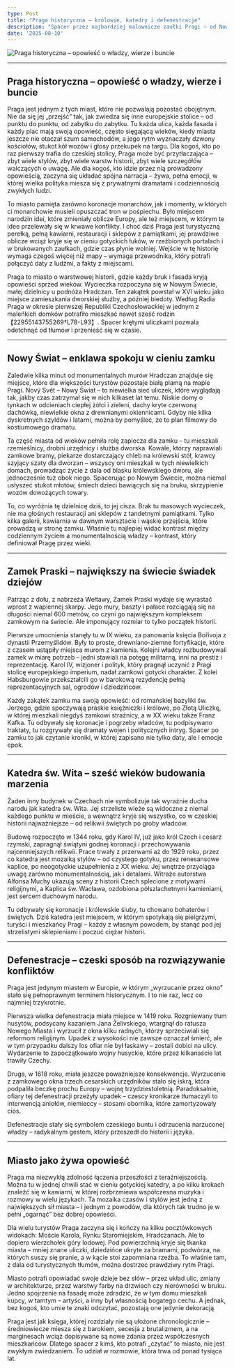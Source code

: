 ```yaml
---
type: Post
title: "Praga historyczna – królowie, katedry i defenestracje"
description: "Spacer przez najbardziej malownicze zaułki Pragi – od Nowego Świata po majestat Zamku Praskiego i dramatyczne defenestracje."
date: '2025-08-10'
---
```


![Praga historyczna – opowieść o władzy, wierze i buncie](/images/historyczna-praga.png "Image Title")

***
## Praga historyczna – opowieść o władzy, wierze i buncie
Praga jest jednym z tych miast, które nie pozwalają pozostać obojętnym. Nie da się jej „przejść” tak, jak zwiedza się inne europejskie stolice – od punktu do punktu, od zabytku do zabytku. Tu każda ulica, każda fasada i każdy plac mają swoją opowieść, często sięgającą wieków, kiedy miasta jeszcze nie otaczał szum samochodów, a jego rytm wyznaczały dzwony kościołów, stukot kół wozów i głosy przekupek na targu.
Dla kogoś, kto po raz pierwszy trafia do czeskiej stolicy, Praga może być przytłaczająca – zbyt wiele stylów, zbyt wiele warstw historii, zbyt wiele szczegółów walczących o uwagę. Ale dla kogoś, kto idzie przez nią prowadzony opowieścią, zaczyna się układać spójna narracja – żywa, pełna emocji, w której wielka polityka miesza się z prywatnymi dramatami i codziennością zwykłych ludzi.

To miasto pamięta zarówno koronacje monarchów, jak i momenty, w których ci monarchowie musieli opuszczać tron w pośpiechu. Było miejscem narodzin idei, które zmieniały oblicze Europy, ale też miejscem, w którym te idee przelewały się w krwawe konflikty. I choć dziś Praga jest turystyczną perełką, pełną kawiarni, restauracji i sklepów z pamiątkami, jej prawdziwe oblicze wciąż kryje się w cieniu gotyckich łuków, w rzeźbionych portalach i w brukowanych zaułkach, gdzie czas płynie wolniej.
Wejście w tę historię wymaga czegoś więcej niż mapy – wymaga przewodnika, który potrafi połączyć daty z ludźmi, a fakty z miejscami.

Praga to miasto o warstwowej historii, gdzie każdy bruk i fasada kryją opowieści sprzed wieków. Wycieczka rozpoczyna się w Nowym Świecie, małej dzielnicy u podnóża Hradczan. Ten zakątek powstał w XVI wieku jako miejsce zamieszkania dworskiej służby, a później biedoty. Według Radia Praga w okresie pierwszej Republiki Czechosłowackiej w jednym z maleńkich domków potrafiło mieszkać nawet sześć rodzin【22955143755269†L78-L93】. Spacer krętymi uliczkami pozwala odetchnąć od tłumów i przenieść się w czasie.
***
## Nowy Świat – enklawa spokoju w cieniu zamku
Zaledwie kilka minut od monumentalnych murów Hradczan znajduje się miejsce, które dla większości turystów pozostaje białą plamą na mapie Pragi. Nový Svět – Nowy Świat – to niewielka sieć uliczek, które wyglądają tak, jakby czas zatrzymał się w nich kilkaset lat temu. Niskie domy o tynkach w odcieniach ciepłej żółci i zieleni, dachy kryte czerwoną dachówką, niewielkie okna z drewnianymi okiennicami. Gdyby nie kilka dyskretnych szyldów i latarni, można by pomyśleć, że to plan filmowy do kostiumowego dramatu.

Ta część miasta od wieków pełniła rolę zaplecza dla zamku – tu mieszkali rzemieślnicy, drobni urzędnicy i służba dworska. Kowale, którzy naprawiali zamkowe bramy, piekarze dostarczający chleb na królewski stół, krawcy szyjący szaty dla dworzan – wszyscy oni mieszkali w tych niewielkich domach, prowadząc życie z dala od blasku królewskiego dworu, ale jednocześnie tuż obok niego.
Spacerując po Nowym Świecie, można niemal usłyszeć stukot młotów, śmiech dzieci bawiących się na bruku, skrzypienie wozów dowożących towary.

To, co wyróżnia tę dzielnicę dziś, to jej cisza. Brak tu masowych wycieczek, nie ma głośnych restauracji ani sklepów z tandetnymi pamiątkami. Tylko kilka galerii, kawiarnia w dawnym warsztacie i wąskie przejścia, które prowadzą w stronę zamku. Właśnie tu najlepiej widać kontrast między codziennym życiem a monumentalnością władzy – kontrast, który definiował Pragę przez wieki.
***
## Zamek Praski – największy na świecie świadek dziejów
Patrząc z dołu, z nabrzeża Wełtawy, Zamek Praski wydaje się wyrastać wprost z wapiennej skarpy. Jego mury, baszty i pałace rozciągają się na długości niemal 600 metrów, co czyni go największym kompleksem zamkowym na świecie. Ale imponujący rozmiar to tylko początek historii.

Pierwsze umocnienia stanęły tu w IX wieku, za panowania księcia Bořivoja z dynastii Przemyślidów. Były to proste, drewniano-ziemne fortyfikacje, które z czasem ustąpiły miejsca murom z kamienia. Kolejni władcy rozbudowywali zamek w miarę potrzeb – jedni stawiali na potęgę militarną, inni na prestiż i reprezentację. Karol IV, wizjoner i polityk, który pragnął uczynić z Pragi stolicę europejskiego imperium, nadał zamkowi gotycki charakter. Z kolei Habsburgowie przekształcili go w barokową rezydencję pełną reprezentacyjnych sal, ogrodów i dziedzińców.

Każdy zakątek zamku ma swoją opowieść: od romańskiej bazyliki św. Jerzego, gdzie spoczywają praskie księżniczki i królowe, po Złotą Uliczkę, w której mieszkali niegdyś zamkowi strażnicy, a w XX wieku także Franz Kafka. Tu odbywały się koronacje i pogrzeby władców, tu podpisywano traktaty, tu rozgrywały się dramaty wojen i politycznych intryg. Spacer po zamku to jak czytanie kroniki, w której zapisano nie tylko daty, ale i emocje epok.
***
## Katedra św. Wita – sześć wieków budowania marzenia
Żaden inny budynek w Czechach nie symbolizuje tak wyraźnie ducha narodu jak katedra św. Wita. Jej strzeliste wieże są widoczne z niemal każdego punktu w mieście, a wewnątrz kryje się wszystko, co w czeskiej historii najważniejsze – od relikwii świętych po groby władców.

Budowę rozpoczęto w 1344 roku, gdy Karol IV, już jako król Czech i cesarz rzymski, zapragnął świątyni godnej koronacji i przechowywania najcenniejszych relikwii. Prace trwały z przerwami aż do 1929 roku, przez co katedra jest mozaiką stylów – od czystego gotyku, przez renesansowe kaplice, po neogotyckie uzupełnienia z XX wieku.
Jej wnętrze przyciąga uwagę zarówno monumentalnością, jak i detalami. Witraże autorstwa Alfonsa Muchy ukazują sceny z historii Czech splecione z motywami religijnymi, a Kaplica św. Wacława, ozdobiona półszlachetnymi kamieniami, jest sercem duchowym narodu.

Tu odbywały się koronacje i królewskie śluby, tu chowano bohaterów i świętych. Dziś katedra jest miejscem, w którym spotykają się pielgrzymi, turyści i mieszkańcy Pragi – każdy z własnym powodem, by stanąć pod jej strzelistymi sklepieniami i poczuć ciężar historii.
***
## Defenestracje – czeski sposób na rozwiązywanie konfliktów
Praga jest jedynym miastem w Europie, w którym „wyrzucanie przez okno” stało się pełnoprawnym terminem historycznym. I to nie raz, lecz co najmniej trzykrotnie.

Pierwsza wielka defenestracja miała miejsce w 1419 roku. Rozgniewany tłum husytów, podsycany kazaniem Jana Želivskiego, wtargnął do ratusza Nowego Miasta i wyrzucił z okna kilku radnych, którzy sprzeciwiali się reformom religijnym. Upadek z wysokości nie zawsze oznaczał śmierć, ale w tym przypadku dalszy los ofiar nie był łaskawy – zostali dobici na ulicy. Wydarzenie to zapoczątkowało wojny husyckie, które przez kilkanaście lat trawiły Czechy.

Druga, w 1618 roku, miała jeszcze poważniejsze konsekwencje. Wyrzucenie z zamkowego okna trzech cesarskich urzędników stało się iskrą, która podpaliła beczkę prochu Europy – wojnę trzydziestoletnią. Paradoksalnie, ofiary tej defenestracji przeżyły upadek – czescy kronikarze tłumaczyli to interwencją aniołów, niemieccy – stosami obornika, które zamortyzowały cios.

Defenestracje stały się symbolem czeskiego buntu i odrzucenia narzuconej władzy – radykalnym gestem, który przeszedł do historii i języka.
***
## Miasto jako żywa opowieść
Praga ma niezwykłą zdolność łączenia przeszłości z teraźniejszością. Można tu w jednej chwili stać w cieniu gotyckiej katedry, a po kilku krokach znaleźć się w kawiarni, w której rozbrzmiewa współczesna muzyka i rozmowy w wielu językach. Ta mozaika czasów i stylów jest jedną z największych sił miasta – i jednym z powodów, dla których tak trudno je w pełni „ogarnąć” bez dobrej opowieści.

Dla wielu turystów Praga zaczyna się i kończy na kilku pocztówkowych widokach: Moście Karola, Rynku Staromiejskim, Hradczanach. Ale to dopiero wierzchołek góry lodowej. Pod powierzchnią kryje się tkanka miasta – mniej znane uliczki, dziedzińce ukryte za bramami, podwórza, na których suszy się pranie, a w kącie stoi zapomniana rzeźba. To właśnie tam, z dala od turystycznych tłumów, można dostrzec prawdziwy rytm Pragi.

Miasto potrafi opowiadać swoje dzieje bez słów – przez układ ulic, zmiany w architekturze, przez warstwy farby na drzwiach czy nierówności w bruku. Jedno spojrzenie na fasadę może zdradzić, że w tym domu mieszkali kupcy, w tamtym – artyści, a inny był własnością bogatego cechu. A jednak, bez kogoś, kto umie te znaki odczytać, pozostają one jedynie dekoracją.

Praga jest jak księga, której rozdziały nie są ułożone chronologicznie – średniowiecze miesza się z barokiem, secesja z brutalizmem, a na marginesach wciąż dopisywane są nowe zdania przez współczesnych mieszkańców. Dlatego spacer z kimś, kto potrafi „czytać” to miasto, nie jest zwykłym zwiedzaniem. To udział w rozmowie, która trwa od ponad tysiąca lat.

